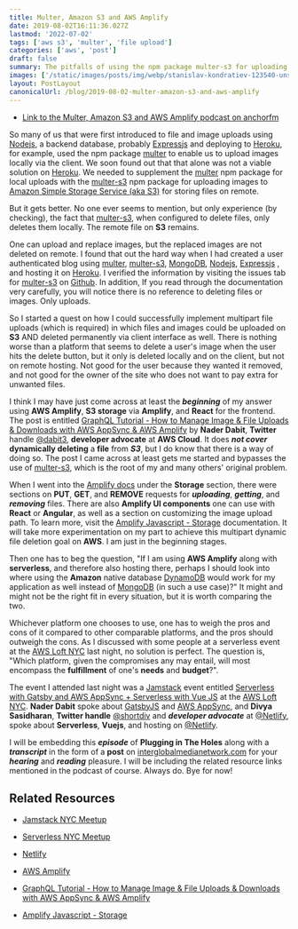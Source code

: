 ```yaml
---
title: Multer, Amazon S3 and AWS Amplify
date: 2019-08-02T16:11:36.027Z
lastmod: '2022-07-02'
tags: ['aws s3', 'multer', 'file upload']
categories: ['aws', 'post']
draft: false
summary: The pitfalls of using the npm package multer-s3 for uploading files onto Amazon Simple Storage Service (aka S3) and what might be viable alternatives.
images: ['/static/images/posts/img/webp/stanislav-kondratiev-123540-unsplash.webp']
layout: PostLayout
canonicalUrl: /blog/2019-08-02-multer-amazon-s3-and-aws-amplify
---
```


- [Link to the Multer, Amazon S3 and AWS Amplify podcast on anchorfm](https://anchor.fm/maria-campbell/episodes/Multer--Amazon-S3-and-AWS-Amplify-e4qqmr)

So many of us that were first introduced to file and image uploads using
[Nodejs](https://nodejs.org/en/), a backend database, probably
[Expressjs](https://expressjs.com/) and deploying to
[Heroku](https://www.heroku.com/), for example, used the npm package
[multer](https://www.npmjs.com/package/multer) to enable us to upload images
locally via the client. We soon found out that that alone was not a viable
solution on [Heroku](https://www.heroku.com/). We needed to supplement the
[multer](https://www.npmjs.com/package/multer) npm package for local uploads
with the [multer-s3](https://www.npmjs.com/package/multer-s3) npm package for
uploading images to
[Amazon Simple Storage Service (aka S3)](https://aws.amazon.com/s3/) for storing
files on remote.

But it gets better. No one ever seems to mention, but only experience (by
checking), the fact that [multer-s3](https://www.npmjs.com/package/multer-s3),
when configured to delete files, only deletes them locally. The remote file on
**S3** remains.

One can upload and replace images, but the replaced images are not deleted on
remote. I found that out the hard way when I had created a user authenticated
blog using [multer](https://www.npmjs.com/package/multer),
[multer-s3](https://www.npmjs.com/package/multer-s3),
[MongoDB](https://www.mongodb.com/), [Nodejs](https://nodejs.org/en/),
[Expressjs](https://expressjs.com/) , and hosting it on
[Heroku](https://www.heroku.com/). I verified the information by visiting the
issues tab for [multer-s3](https://www.npmjs.com/package/multer-s3) on
[Github](https://github.com/). In addition, If you read through the
documentation very carefully, you will notice there is no reference to deleting
files or images. Only uploads.

So I started a quest on how I could successfully implement multipart file
uploads (which is required) in which files and images could be uploaded on
**S3** AND deleted permanently via client interface as well. There is nothing
worse than a platform that seems to delete a user's image when the user hits the
delete button, but it only is deleted locally and on the client, but not on
remote hosting. Not good for the user because they wanted it removed, and not
good for the owner of the site who does not want to pay extra for unwanted
files.

I think I may have just come across at least the **_beginning_** of my answer
using **AWS Amplify**, **S3 storage** via **Amplify**, and **React** for the
frontend. The post is entitled
[GraphQL Tutorial - How to Manage Image & File Uploads & Downloads with AWS AppSync & AWS Amplify](https://dev.to/dabit3/graphql-tutorial-how-to-manage-image-file-uploads-downloads-with-aws-appsync-aws-amplify-hga)
by **Nader Dabit**, **Twitter** handle [@dabit3](https://twitter.com/dabit3),
**developer advocate** at **AWS Cloud**. It does **_not cover_** **dynamically
deleting** a **file** from **_S3_**, but I do know that there is a way of doing
so. The post I came across at least gets me started and bypasses the use of
[multer-s3](https://www.npmjs.com/package/multer-s3), which is the root of my
and many others' original problem.

When I went into the [Amplify docs](https://amplify.aws/community/) under the
**Storage** section, there were sections on **PUT**, **GET**, and **REMOVE**
requests for **_uploading_**, **_getting_**, and **_removing_** files. There are
also **Amplify UI components** one can use with **React** or **Angular**, as
well as a section on customizing the image upload path. To learn more, visit the
[Amplify Javascript - Storage](https://aws-amplify.github.io/docs/js/storage)
documentation. It will take more experimentation on my part to achieve this
multipart dynamic file deletion goal on **AWS**. I am just in the beginning
stages.

Then one has to beg the question, "If I am using **AWS Amplify** along with
**serverless**, and therefore also hosting there, perhaps I should look into
where using the **Amazon** native database
[DynamoDB](https://aws.amazon.com/dynamodb/) would work for my application as
well instead of [MongoDB](https://www.mongodb.com/) (in such a use case)?" It
might and might not be the right fit in every situation, but it is worth
comparing the two.

Whichever platform one chooses to use, one has to weigh the pros and cons of it
compared to other comparable platforms, and the pros should outweigh the cons.
As I discussed with some people at a serverless event at the
[AWS Loft NYC](https://aws.amazon.com/start-ups/loft/ny-loft/) last night, no
solution is perfect. The question is, "Which platform, given the compromises any
may entail, will most encompass the **fulfillment** of one's **needs** and
**budget**?".

The event I attended last night was a [Jamstack](https://jamstack.org/) event
entitled
[Serverless with Gatsby and AWS AppSync + Serverless with Vue JS](https://www.meetup.com/JAMstack-nyc/events/261268213/)
at the [AWS Loft NYC](https://aws.amazon.com/start-ups/loft/ny-loft/). **Nader
Dabit** spoke about [GatsbyJS](gatsbyjs.org/) and
[AWS AppSync](https://aws.amazon.com/appsync/), and **Divya Sasidharan**,
**Twitter handle** [@shortdiv](https://twitter.com/shortdiv) and **_developer
advocate_** at [@Netlify](https://twitter.com/Netlify), spoke about
**Serverless**, **Vuejs**, and hosting on
[@Netlify](https://twitter.com/Netlify).

I will be embedding this **_episode_** of **Plugging in The Holes** along with a
**_transcript_** in the form of a **post** on
[interglobalmedianetwork.com](https://www.interglobalmedianetwork.com/) for your
**_hearing_** and **_reading_** pleasure. I will be including the related
resource links mentioned in the podcast of course. Always do. Bye for now!

## Related Resources

- [Jamstack NYC Meetup](https://www.meetup.com/JAMstack-nyc/)

- [Serverless NYC Meetup](https://www.meetup.com/Serverless-NYC/)

- [Netlify](https://www.netlify.com/)

- [AWS Amplify](https://aws-amplify.github.io/docs/js/start)

- [GraphQL Tutorial - How to Manage Image & File Uploads & Downloads with AWS AppSync & AWS Amplify](https://dev.to/dabit3/graphql-tutorial-how-to-manage-image-file-uploads-downloads-with-aws-appsync-aws-amplify-hga)

- [Amplify Javascript - Storage](https://aws-amplify.github.io/docs/js/storage)
